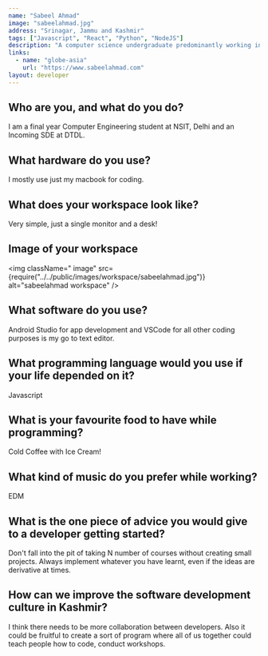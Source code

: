 ```yaml
---
name: "Sabeel Ahmad"
image: "sabeelahmad.jpg"
address: "Srinagar, Jammu and Kashmir"
tags: ["Javascript", "React", "Python", "NodeJS"]
description: "A computer science undergraduate predominantly working in the field of web development, but also passionate about deep learning. Incoming SDE at Deutsche Telekom Digital labs for summer 2021."
links:
  - name: "globe-asia"
    url: "https://www.sabeelahmad.com"
layout: developer
---
```


## Who are you, and what do you do?

I am a final year Computer Engineering student at NSIT, Delhi and an Incoming SDE at DTDL.

## What hardware do you use?

I mostly use just my macbook for coding. 

## What does your workspace look like?

Very simple, just a single monitor and a desk!


## Image of your workspace

<img
                  className=" image"
                  src={require("../../public/images/workspace/sabeelahmad.jpg")}
                  alt="sabeelahmad workspace"
                />

## What software do you use?

Android Studio for app development and VSCode for all other coding purposes is my go to text editor.

## What programming language would you use if your life depended on it?

Javascript

## What is your favourite food to have while programming?

Cold Coffee with Ice Cream!

## What kind of music do you prefer while working?

EDM

## What is the one piece of advice you would give to a developer getting started?

Don't fall into the pit of taking N number of courses without creating small projects. Always implement whatever you have learnt, even if the ideas are derivative at times.

## How can we improve the software development culture in Kashmir?

I think there needs to be more collaboration between developers. Also it could be fruitful to create a sort of program where all of us together could teach people how to code, conduct workshops.